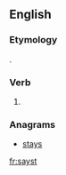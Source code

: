 ==English==

===Etymology===
{{suffix|say|st|lang=en}}.

===Verb===
{{head|en|verb form}}

# {{alternative form of|sayest|lang=en}}

===Anagrams===
* [[stays#English|stays]]

[[fr:sayst]]